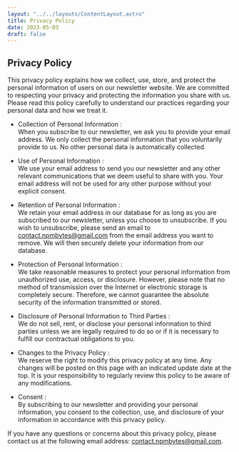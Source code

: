```yaml
---
layout: "../../layouts/ContentLayout.astro"
title: Privacy Policy
date: 2023-05-03
draft: false
---
```

## Privacy Policy

This privacy policy explains how we collect, use, store, and protect the personal information of users on our newsletter website. We are committed to respecting your privacy and protecting the information you share with us. Please read this policy carefully to understand our practices regarding your personal data and how we treat it.

- Collection of Personal Information : <br/>
When you subscribe to our newsletter, we ask you to provide your email address. We only collect the personal information that you voluntarily provide to us. No other personal data is automatically collected.

- Use of Personal Information : <br/>
We use your email address to send you our newsletter and any other relevant communications that we deem useful to share with you. Your email address will not be used for any other purpose without your explicit consent.

- Retention of Personal Information :<br/>
We retain your email address in our database for as long as you are subscribed to our newsletter, unless you choose to unsubscribe. If you wish to unsubscribe, please send an email to contact.npmbytes@gmail.com from the email address you want to remove. We will then securely delete your information from our database.

- Protection of Personal Information : <br/>
We take reasonable measures to protect your personal information from unauthorized use, access, or disclosure. However, please note that no method of transmission over the Internet or electronic storage is completely secure. Therefore, we cannot guarantee the absolute security of the information transmitted or stored.

- Disclosure of Personal Information to Third Parties : <br/>
We do not sell, rent, or disclose your personal information to third parties unless we are legally required to do so or if it is necessary to fulfill our contractual obligations to you.

- Changes to the Privacy Policy : <br/>
We reserve the right to modify this privacy policy at any time. Any changes will be posted on this page with an indicated update date at the top. It is your responsibility to regularly review this policy to be aware of any modifications.

- Consent : <br/>
By subscribing to our newsletter and providing your personal information, you consent to the collection, use, and disclosure of your information in accordance with this privacy policy.

If you have any questions or concerns about this privacy policy, please contact us at the following email address: contact.npmbytes@gmail.com.

